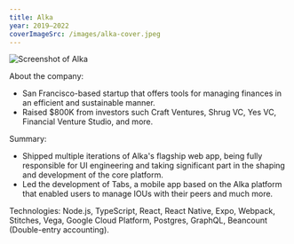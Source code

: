 ```yaml
---
title: Alka
year: 2019–2022
coverImageSrc: /images/alka-cover.jpeg
---
```


![Screenshot of Alka](/images/alka-cover.jpeg)

About the company:

- San Francisco-based startup that offers tools for managing finances in an efficient and sustainable manner.
- Raised $800K from investors such Craft Ventures, Shrug VC, Yes VC, Financial Venture Studio, and more.

Summary:

- Shipped multiple iterations of Alka's flagship web app, being fully responsible for UI engineering and taking significant part in the shaping and development of the core platform.
- Led the development of Tabs, a mobile app based on the Alka platform that enabled users to manage IOUs with their peers and much more.

Technologies: Node.js, TypeScript, React, React Native, Expo, Webpack, Stitches, Vega, Google Cloud Platform, Postgres, GraphQL, Beancount (Double-entry accounting).

